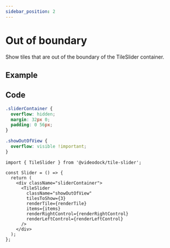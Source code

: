 ```yaml
---
sidebar_position: 2
---
```


# Out of boundary

Show tiles that are out of the boundary of the TileSlider container.

## Example



<div className="sliderContainer">
  <TileSlider
    className="slider showOutOfView"
    items={items}
    tilesToShow={3}
    spacing={16}
    cycleMode="restart"
    renderTile={renderTile}
    renderLeftControl={renderLeftControl}
    renderRightControl={renderRightControl}
  />
</div>

## Code

```css
.sliderContainer {
  overflow: hidden;
  margin: 32px 0;
  padding: 0 56px;
}

.showOutOfView {
  overflow: visible !important;
}
```

```tsx
import { TileSlider } from '@videodock/tile-slider';

const Slider = () => {
  return (
    <div className="sliderContainer">
      <TileSlider
        className="showOutOfView"
        tilesToShow={3}
        renderTile={renderTile}
        items={items}
        renderRightControl={renderRightControl}
        renderLeftControl={renderLeftControl}
      />
    </div>
  );
};
```
